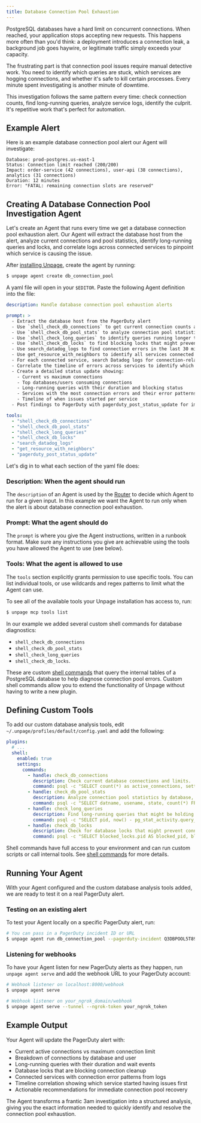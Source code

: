 ```yaml
---
title: Database Connection Pool Exhaustion
---
```


PostgreSQL databases have a hard limit on concurrent connections. When reached,
your application stops accepting new requests. This happens more often than you'd
think: a deployment introduces a connection leak, a background job goes haywire,
or legitimate traffic simply exceeds your capacity.

The frustrating part is that connection pool issues require manual detective work.
You need to identify which queries are stuck, which services are hogging
connections, and whether it's safe to kill certain processes. Every minute
spent investigating is another minute of downtime.

This investigation follows the same pattern every time: check connection counts,
find long-running queries, analyze service logs, identify the culprit. It's
repetitive work that's perfect for automation.


## Example Alert

Here is an example database connection pool alert our Agent will investigate:

```
Database: prod-postgres.us-east-1
Status: Connection limit reached (200/200)
Impact: order-service (42 connections), user-api (38 connections), analytics (31 connections)
Duration: 12 minutes
Error: "FATAL: remaining connection slots are reserved"
```

## Creating A Database Connection Pool Investigation Agent

Let's create an Agent that runs every time we get a database connection pool
exhaustion alert. Our Agent will extract the database host from
the alert, analyze current connections and pool statistics, identify long-running
queries and locks, and correlate logs across connected services to pinpoint
which service is causing the issue.

After [installing Unpage](/), create the agent by running:

```bash
$ unpage agent create db_connection_pool
```

A yaml file will open in your `$EDITOR`. Paste the following Agent definition
into the file:

```yaml
description: Handle database connection pool exhaustion alerts

prompt: >
  - Extract the database host from the PagerDuty alert
  - Use `shell_check_db_connections` to get current connection counts and limits
  - Use `shell_check_db_pool_stats` to analyze connection pool statistics by database and user
  - Use `shell_check_long_queries` to identify queries running longer than 5 minutes
  - Use `shell_check_db_locks` to find blocking locks that might prevent connection cleanup
  - Use search_datadog_logs to find connection errors in the last 30 minutes for the database host
  - Use get_resource_with_neighbors to identify all services connected to the database
  - For each connected service, search Datadog logs for connection-related errors and patterns
  - Correlate the timeline of errors across services to identify which service started having issues first
  - Create a detailed status update showing:
    - Current vs maximum connections
    - Top databases/users consuming connections
    - Long-running queries with their duration and blocking status
    - Services with the most connection errors and their error patterns
    - Timeline of when issues started per service
  - Post findings to PagerDuty with pagerduty_post_status_update for immediate action

tools:
  - "shell_check_db_connections"
  - "shell_check_db_pool_stats"
  - "shell_check_long_queries"
  - "shell_check_db_locks"
  - "search_datadog_logs"
  - "get_resource_with_neighbors"
  - "pagerduty_post_status_update"
```

Let's dig in to what each section of the yaml file does:

### Description: When the agent should run

The `description` of an Agent is used by the [Router](/concepts/router) to
decide which Agent to run for a given input. In this example we want the Agent
to run only when the alert is about database connection pool exhaustion.

### Prompt: What the agent should do

The `prompt` is where you give the Agent instructions, written in a runbook
format. Make sure any instructions you give are achievable using the tools
you have allowed the Agent to use (see below).

### Tools: What the agent is allowed to use

The `tools` section explicitly grants permission to use specific tools. You can
list individual tools, or use wildcards and regex patterns to limit what the
Agent can use.

To see all of the available tools your Unpage installation has access to, run:

```bash
$ unpage mcp tools list
```

In our example we added several custom shell commands for database diagnostics:

* `shell_check_db_connections`
* `shell_check_db_pool_stats`
* `shell_check_long_queries`
* `shell_check_db_locks`.

These are custom [shell commands](/plugins/shell) that query the internal tables
of a PostgreSQL database to help diagnose connection pool errors. Custom shell
commands allow you to extend the functionality of Unpage without having to write
a new plugin.

## Defining Custom Tools

To add our custom database analysis tools, edit `~/.unpage/profiles/default/config.yaml`
and add the following:

```yaml
plugins:
  # ...
  shell:
    enabled: true
    settings:
      commands:
        - handle: check_db_connections
          description: Check current database connections and limits.
          command: psql -c "SELECT count(*) as active_connections, setting as max_connections FROM pg_stat_activity, pg_settings WHERE name = '\''max_connections'\'';" -c "SELECT datname, count(*) as connections FROM pg_stat_activity GROUP BY datname ORDER BY connections DESC;"
        - handle: check_db_pool_stats
          description: Analyze connection pool statistics by database, user, and state.
          command: psql -c "SELECT datname, usename, state, count(*) FROM pg_stat_activity GROUP BY datname, usename, state ORDER BY count DESC;" -c "SELECT application_name, count(*) FROM pg_stat_activity WHERE state = '\''active'\'' GROUP BY application_name ORDER BY count DESC LIMIT 10;"
        - handle: check_long_queries
          description: Find long-running queries that might be holding connections.
          command: psql -c "SELECT pid, now() - pg_stat_activity.query_start AS duration, query, state, wait_event FROM pg_stat_activity WHERE (now() - pg_stat_activity.query_start) > interval '\''5 minutes'\'' ORDER BY duration DESC;"
        - handle: check_db_locks
          description: Check for database locks that might prevent connection cleanup.
          command: psql -c "SELECT blocked_locks.pid AS blocked_pid, blocked_activity.usename AS blocked_user, blocking_locks.pid AS blocking_pid, blocking_activity.usename AS blocking_user, blocked_activity.query AS blocked_statement, blocking_activity.query AS current_statement_in_blocking_process FROM pg_catalog.pg_locks blocked_locks JOIN pg_catalog.pg_stat_activity blocked_activity ON blocked_activity.pid = blocked_locks.pid JOIN pg_catalog.pg_locks blocking_locks ON blocking_locks.locktype = blocked_locks.locktype AND blocking_locks.DATABASE IS NOT DISTINCT FROM blocked_locks.DATABASE AND blocking_locks.relation IS NOT DISTINCT FROM blocked_locks.relation AND blocking_locks.page IS NOT DISTINCT FROM blocked_locks.page AND blocking_locks.tuple IS NOT DISTINCT FROM blocked_locks.tuple AND blocking_locks.virtualxid IS NOT DISTINCT FROM blocked_locks.virtualxid AND blocking_locks.transactionid IS NOT DISTINCT FROM blocked_locks.transactionid AND blocking_locks.classid IS NOT DISTINCT FROM blocked_locks.classid AND blocking_locks.objid IS NOT DISTINCT FROM blocked_locks.objid AND blocking_locks.objsubid IS NOT DISTINCT FROM blocked_locks.objsubid AND blocking_locks.pid != blocked_locks.pid JOIN pg_catalog.pg_stat_activity blocking_activity ON blocking_activity.pid = blocking_locks.pid WHERE NOT blocked_locks.GRANTED;"
```

Shell commands have full access to your environment and can run custom scripts
or call internal tools. See [shell commands](/plugins/shell) for more details.

## Running Your Agent

With your Agent configured and the custom database analysis tools added,
we are ready to test it on a real PagerDuty alert.

### Testing on an existing alert

To test your Agent locally on a specific PagerDuty alert, run:

```bash
# You can pass in a PagerDuty incident ID or URL
$ unpage agent run db_connection_pool --pagerduty-incident Q3DBPOOL5T89X2
```

### Listening for webhooks

To have your Agent listen for new PagerDuty alerts as they happen, run
`unpage agent serve` and add the webhook URL to your PagerDuty account:

```bash
# Webhook listener on localhost:8000/webhook
$ unpage agent serve

# Webhook listener on your_ngrok_domain/webhook
$ unpage agent serve --tunnel --ngrok-token your_ngrok_token
```

## Example Output

Your Agent will update the PagerDuty alert with:
- Current active connections vs maximum connection limit
- Breakdown of connections by database and user
- Long-running queries with their duration and wait events
- Database locks that are blocking connection cleanup
- Connected services with connection error patterns from logs
- Timeline correlation showing which service started having issues first
- Actionable recommendations for immediate connection pool recovery

The Agent transforms a frantic 3am investigation into a structured analysis,
giving you the exact information needed to quickly identify and resolve the
connection pool exhaustion.
